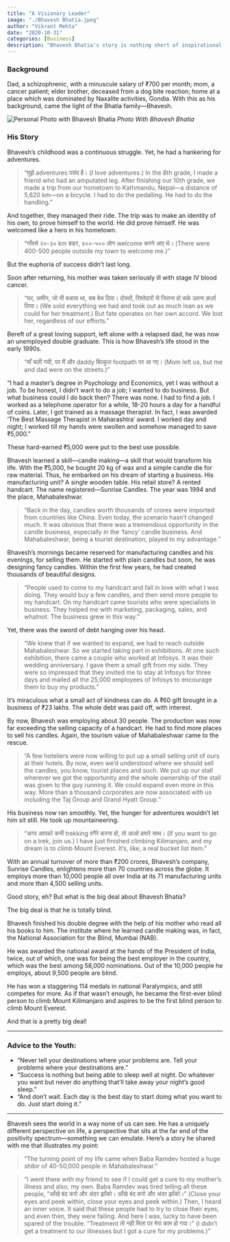 ```yaml
---
title: "A Visionary Leader"
image: "./Bhavesh Bhatia.jpeg"
author: "Vikrant Mehta"
date: "2020-10-31"
categories: [Business]
description: "Bhavesh Bhatia's story is nothing short of inspirational. He started with a rented handcart as a store, and built a business employing more than 10,000 people. Read on to know how he did it."
---
```


### Background

Dad, a schizophrenic, with a minuscule salary of ₹700 per month; mom, a cancer patient; elder brother, deceased from a dog bite reaction; home at a place which was dominated by Naxalite activities, Gondia. With this as his background, came the light of the Bhatia family—Bhavesh.


![Personal Photo with Bhavesh Bhatia](Bhavesh%20Bhatia.jpeg)
*Photo With Bhavesh Bhatia*

### His Story

Bhavesh's childhood was a continuous struggle. Yet, he had a hankering for adventures.

> "मुझे adventures पसंद है। (I love adventures.) In the 8th grade, I made a friend who had an amputated leg. After finishing our 10th grade, we made a trip from our hometown to Kathmandu, Nepal—a distance of 5,620 km—on a bicycle. I had to do the pedalling. He had to do the handling."

And together, they managed their ride. The trip was to make an identity of his own, to prove himself to the world. He did prove himself. He was welcomed like a hero in his hometown.

> "गाँवसे २०-३० km बाहर, ४००-५०० लोग welcome करने आए थे। (There were 400-500 people outside my town to welcome me.)"

But the euphoria of success didn't last long. 

Soon after returning, his mother was taken seriously ill with stage IV blood cancer.

> "घर, ज़मीन, जो भी बचाया था, सब बेच दिया। दोस्तों, रिश्तेदारों से जितना हो सके उतना क़र्ज़ा लिया। (We sold everything we had and took out as much loan as we could for her treatment.) But fate operates on her own accord. We lost her, regardless of our efforts."

Bereft of a great loving support, left alone with a relapsed dad, he was now an unemployed double graduate. This is how Bhavesh's life stood in the early 1990s.

> "माँ चली गयी, पर मैं और daddy बिल्कुल footpath पर आ गए। (Mom left us, but me and dad were on the streets.)"

"I had a master's degree in Psychology and Economics, yet I was without a job. To be honest, I didn't want to do a job; I wanted to do business. But what business could I do back then? There was none. I had to find a job. I worked as a telephone operator for a while, 18-20 hours a day for a handful of coins. Later, I got trained as a massage therapist. In fact, I was awarded 'The Best Massage Therapist in Maharashtra' award. I worked day and night; I worked till my hands were swollen and somehow managed to save ₹5,000."

These hard-earned ₹5,000 were put to the best use possible.

Bhavesh learned a skill—candle making—a skill that would transform his life. With the ₹5,000, he bought 20 kg of wax and a simple candle die for raw material. Thus, he embarked on his dream of starting a business. His manufacturing unit? A single wooden table. His retail store? A rented handcart. The name registered—Sunrise Candles. The year was 1994 and the place, Mahabaleshwar.

> "Back in the day, candles worth thousands of crores were imported from countries like China. Even today, the scenario hasn't changed much. It was obvious that there was a tremendous opportunity in the candle business, especially in the 'fancy' candle business. And Mahabaleshwar, being a tourist destination, played to my advantage."

Bhavesh's mornings became reserved for manufacturing candles and his evenings, for selling them. He started with plain candles but soon, he was designing fancy candles. Within the first few years, he had created thousands of beautiful designs.

> "People used to come to my handcart and fall in love with what I was doing. They would buy a few candles, and then send more people to my handcart. On my handcart came tourists who were specialists in business. They helped me with marketing, packaging, sales, and whatnot. The business grew in this way."

Yet, there was the sword of debt hanging over his head.

> "We knew that if we wanted to expand, we had to reach outside Mahabaleshwar. So we started taking part in exhibitions. At one such exhibition, there came a couple who worked at Infosys. It was their wedding anniversary. I gave them a small gift from my side. They were so impressed that they invited me to stay at Infosys for three days and mailed all the 25,000 employees of Infosys to encourage them to buy my products."

It's miraculous what a small act of kindness can do. A ₹60 gift brought in a business of ₹23 lakhs. The whole debt was paid off, with interest.

By now, Bhavesh was employing about 30 people. The production was now far exceeding the selling capacity of a handcart. He had to find more places to sell his candles. Again, the tourism value of Mahabaleshwar came to the rescue.

> "A few hoteliers were now willing to put up a small selling unit of ours at their hotels. By now, even we'd understood where we should sell the candles, you know, tourist places and such. We put up our stall wherever we got the opportunity and the whole ownership of the stall was given to the guy running it. We could expand even more in this way. More than a thousand corporates are now associated with us including the Taj Group and Grand Hyatt Group."

His business now ran smoothly. Yet, the hunger for adventures wouldn't let him sit still. He took up mountaineering.

> "अगर आपको कभी trekking वगैरे करना हो, तो आओ हमारे साथ। (If you want to go on a trek, join us.) I have just finished climbing Kilimanjaro, and my dream is to climb Mount Everest. It's, like, a real bucket list item."

With an annual turnover of more than ₹200 crores, Bhavesh's company, Sunrise Candles, enlightens more than 70 countries across the globe. It employs more than 10,000 people all over India at its 71 manufacturing units and more than 4,500 selling units.

Good story, eh? But what is the big deal about Bhavesh Bhatia?

The big deal is that he is totally blind.

Bhavesh finished his double degree with the help of his mother who read all his books to him. The institute where he learned candle making was, in fact, the National Association for the Blind, Mumbai (NAB).

He was awarded the national award at the hands of the President of India, twice, out of which, one was for being the best employer in the country, which was the best among 58,000 nominations. Out of the 10,000 people he employs, about 9,500 people are blind.

He has won a staggering 114 medals in national Paralympics, and still competes for more. As if that wasn't enough, he became the first-ever blind person to climb Mount Kilimanjaro and aspires to be the first blind person to climb Mount Everest.

And that is a pretty big deal!

---

### Advice to the Youth:

- "Never tell your destinations where your problems are. Tell your problems where your destinations are."
- "Success is nothing but being able to sleep well at night. Do whatever you want but never do anything that'll take away your night's good sleep."
- "And don't wait. Each day is the best day to start doing what you want to do. Just start doing it."

--- 

Bhavesh sees the world in a way none of us can see. He has a uniquely different perspective on life, a perspective that sits at the far end of the positivity spectrum—something we can emulate. Here's a story he shared with me that illustrates my point:

> "The turning point of my life came when Baba Ramdev hosted a huge shibir of 40-50,000 people in Mahabaleshwar."

> "I went there with my friend to see if I could get a cure to my mother's illness and also, my own. Baba Ramdev was tired telling all these people, “आँखे बंद करो और अंदर झाँको। आँखे बंद करो और अंदर झाँको।” (Close your eyes and peek within, close your eyes and peek within.) Then, I heard an inner voice. It said that these people had to try to close their eyes, and even then, they were failing. And here I was, lucky to have been spared of the trouble. “Treatment तो नही मिला पर मेरा काम हो गया।” (I didn't get a treatment to our illnesses but I got a cure for my problems.)"

